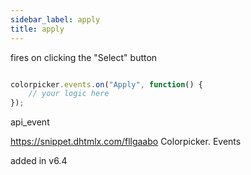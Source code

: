 ```yaml
---
sidebar_label: apply
title: apply
---
```



          


<Short>
 fires on clicking the "Select" button





</Short>


~~~js

colorpicker.events.on("Apply", function() {
    // your logic here
});


~~~
 api_event

<Descr>



</Descr>


 https://snippet.dhtmlx.com/fllgaabo	Colorpicker. Events

 added in v6.4

